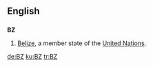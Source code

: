 ==English==
==={{abbreviation}}===
'''BZ'''
# [[Belize]], a member state of the [[United Nations]].

[[de:BZ]]
[[ku:BZ]]
[[tr:BZ]]